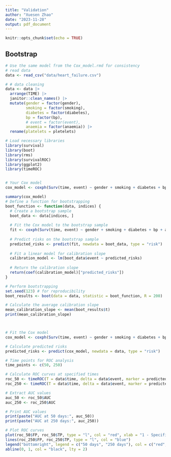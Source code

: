```yaml
---
title: "Validation"
author: "Xuesen Zhao"
date: "2023-11-28"
output: pdf_document
---
```


```r
knitr::opts_chunk$set(echo = TRUE)
```


## Bootstrap

```r
# Use the same model from the Cox_model.rmd for consistency
# read data
data <- read_csv("data/heart_failure.csv")

# # data cleaning
data <- data |>
  arrange(TIME) |>
  janitor::clean_names() |>
  mutate(gender = factor(gender),
         smoking = factor(smoking),
         diabetes = factor(diabetes),
         bp = factor(bp),
         # event = factor(event),
         anaemia = factor(anaemia)) |>
  rename(platelets = pletelets)
```


```r
# Load necessary libraries
library(survival)
library(boot)
library(rms)
library(survivalROC)
library(ggplot2)
library(timeROC)


# Your Cox model
cox_model <- coxph(Surv(time, event) ~ gender + smoking + diabetes + bp + anaemia + age + ejection_fraction + sodium + creatinine + platelets + log(cpk), data = data)

summary(cox_model)
# Define a function for bootstrapping
boot_function <- function(data, indices) {
  # Create a bootstrap sample
  boot_data <- data[indices, ]
  
  # Fit the Cox model to the bootstrap sample
  fit <- coxph(Surv(time, event) ~ gender + smoking + diabetes + bp + anaemia + age + ejection_fraction + sodium + creatinine + platelets + log(cpk), data = boot_data)
  
  # Predict risks on the bootstrap sample
  predicted_risks <- predict(fit, newdata = boot_data, type = "risk")
  
  # Fit a linear model for calibration slope
  calibration_model <- lm(boot_data$event ~ predicted_risks)
  
  # Return the calibration slope
  return(coef(calibration_model)["predicted_risks"])
}

# Perform bootstrapping
set.seed(123) # for reproducibility
boot_results <- boot(data = data, statistic = boot_function, R = 200)

# Calculate the average calibration slope
mean_calibration_slope <- mean(boot_results$t)
print(mean_calibration_slope)



# Fit the Cox model
cox_model <- coxph(Surv(time, event) ~ gender + smoking + diabetes + bp + anaemia + age + ejection_fraction + sodium + creatinine + platelets + log(cpk), data = data)

# Calculate predicted risks
predicted_risks <- predict(cox_model, newdata = data, type = "risk")

# Time points for ROC analysis
time_points <- c(50, 250)

# Calculate ROC curves at specified times
roc_50 <- timeROC(T = data$time, delta = data$event, marker = predicted_risks, times = 50, cause = 1)
roc_250 <- timeROC(T = data$time, delta = data$event, marker = predicted_risks, times = 250, cause = 1)

# Extract AUC values
auc_50 <- roc_50$AUC
auc_250 <- roc_250$AUC

# Print AUC values
print(paste("AUC at 50 days:", auc_50))
print(paste("AUC at 250 days:", auc_250))

# Plot ROC curves
plot(roc_50$FP, roc_50$TP, type = "l", col = "red", xlab = "1 - Specificity", ylab = "Sensitivity", main = "Time-Dependent ROC Curves")
lines(roc_250$FP, roc_250$TP, type = "l", col = "blue")
legend("bottomright", legend = c("50 days", "250 days"), col = c("red", "blue"), lty = 1)
abline(0, 1, col = "black", lty = 2)
```



